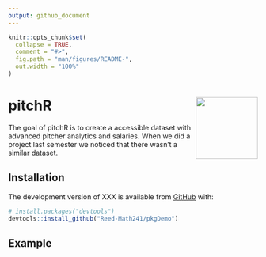 ```yaml
---
output: github_document
---
```


<!-- README.md is generated from README.Rmd. Please edit that file -->

<!-- You'll still need to render `README.Rmd` regularly, to keep `README.md` up-to-date. `devtools::build_readme()` is handy for this.  -->

```r
knitr::opts_chunk$set(
  collapse = TRUE,
  comment = "#>",
  fig.path = "man/figures/README-",
  out.width = "100%"
)
```


# pitchR <img src=https://github.com/Reed-Math241/pkgGrpq/blob/master/figs/IMG_0175.png" align="right" width=125 />


<!-- badges: start -->
<!-- badges: end -->


The goal of pitchR is to create a accessible dataset with advanced pitcher analytics and salaries.  When we did a project last semester we noticed that there wasn't a similar dataset.

## Installation

The development version of XXX is available from [GitHub](https://github.com/) with:

``` r
# install.packages("devtools")
devtools::install_github("Reed-Math241/pkgDemo")
```
## Example







